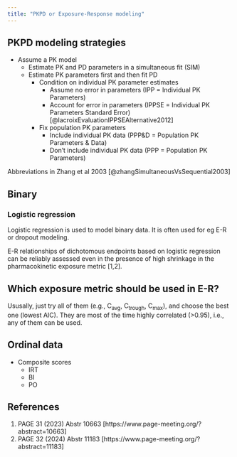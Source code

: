 ```yaml
---
title: "PKPD or Exposure-Response modeling"
---
```


:::{.callout-caution title="Under construction"}
:::

## PKPD modeling strategies

* Assume a PK model
  * Estimate PK and PD parameters in a simultaneous fit (SIM)
  * Estimate PK parameters first and then fit PD
    * Condition on individual PK parameter estimates
      * Assume no error in parameters (IPP = Individual PK Parameters)
      * Account for error in parameters (IPPSE = Individual PK Parameters Standard Error) [@lacroixEvaluationIPPSEAlternative2012]
    * Fix population PK parameters
      * Include individual PK data (PPP&D = Population PK Parameters & Data)
      * Don’t include individual PK data (PPP = Population PK Parameters)

Abbreviations in Zhang et al 2003 [@zhangSimultaneousVsSequential2003]  

## Binary

### Logistic regression

Logistic regression is used to model binary data.
It is often used for eg E-R or dropout modeling.

E-R relationships of dichotomous endpoints based on logistic regression can be reliably assessed even in the presence of high shrinkage in the pharmacokinetic exposure metric [1,2].

::: {.callout-note}

# Which exposure metric should be used in E-R?

Ususally, just try all of them (e.g., C~avg~, C~trough~, C~max~), and choose the best one (lowest AIC).
They are most of the time highly correlated (>0.95), i.e., any of them can be used.

:::

## Ordinal data

* Composite scores
  * IRT
  * BI
  * PO

## References

1. PAGE 31 (2023) Abstr 10663 [https://www.page-meeting.org/?abstract=10663]
2. PAGE 32 (2024) Abstr 11183 [https://www.page-meeting.org/?abstract=11183]

::: {#refs}
:::
